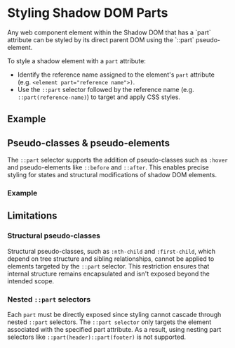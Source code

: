 
<Meta of={ShadowdomPartsStories} />

# Styling Shadow DOM Parts

<div className="lead">
  Any web component element within the Shadow DOM that has a `part` attribute can be styled by its
  direct parent DOM using the `::part` pseudo-element.
</div>

To style a shadow element with a `part` attribute:

- Identify the reference name assigned to the element's `part` attribute (e.g. `<element part="reference name">)`.
- Use the `::part` selector followed by the reference name (e.g. `::part(reference-name)`) to target and apply CSS styles.

## Example

<Source code={parts} language="html" />

<Source code={partsSass} language="scss" />

## Pseudo-classes & pseudo-elements

The `::part` selector supports the addition of pseudo-classes such as `:hover` and pseudo-elements like `::before` and `::after`. This enables precise styling for states and structural modifications of shadow DOM elements.

### Example

<Source code={pseudoParts} language="html" />

<Source code={pseudoPartsSass} language="scss" />

## Limitations

### Structural pseudo-classes

Structural pseudo-classes, such as `:nth-child` and `:first-child`, which depend on tree structure
and sibling relationships, cannot be applied to elements targeted by the `::part` selector. This restriction ensures that internal structure remains encapsulated and isn't exposed beyond the intended scope.

### Nested `::part` selectors

Each `part` must be directly exposed since styling cannot cascade through nested `::part` selectors.
The `::part selector` only targets the element associated with the specified part attribute. As a result, using nesting part selectors like `::part(header)::part(footer)` is not supported.
